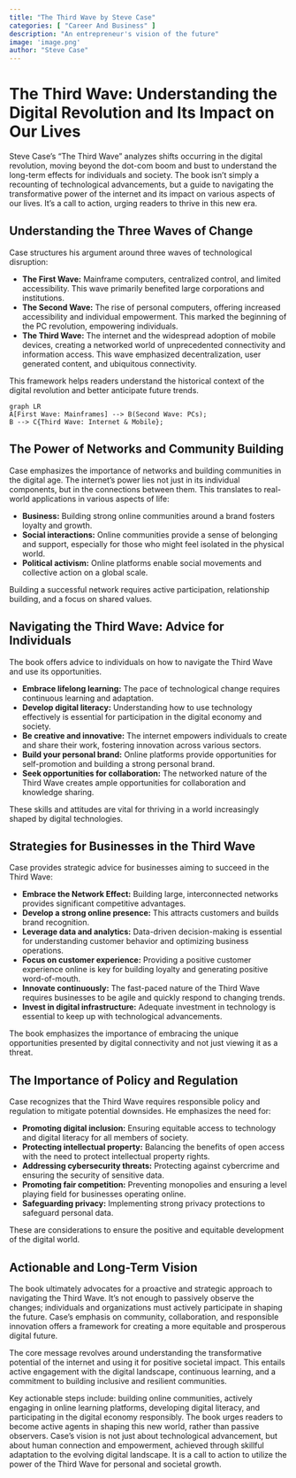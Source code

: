 ```yaml
---
title: "The Third Wave by Steve Case"
categories: [ "Career And Business" ]
description: "An entrepreneur's vision of the future"
image: 'image.png'
author: "Steve Case"
---
```

# The Third Wave: Understanding the Digital Revolution and Its Impact on Our Lives

Steve Case's "The Third Wave" analyzes shifts occurring in the digital revolution, moving beyond the dot-com boom and bust to understand the long-term effects for individuals and society. The book isn't simply a recounting of technological advancements, but a guide to navigating the transformative power of the internet and its impact on various aspects of our lives. It's a call to action, urging readers to thrive in this new era.

##  Understanding the Three Waves of Change

Case structures his argument around three waves of technological disruption:

* **The First Wave:**  Mainframe computers, centralized control, and limited accessibility.  This wave primarily benefited large corporations and institutions.
* **The Second Wave:**  The rise of personal computers, offering increased accessibility and individual empowerment. This marked the beginning of the PC revolution, empowering individuals.
* **The Third Wave:** The internet and the widespread adoption of mobile devices, creating a networked world of unprecedented connectivity and information access. This wave emphasized decentralization, user generated content, and ubiquitous connectivity.

This framework helps readers understand the historical context of the digital revolution and better anticipate future trends.

```mermaid
graph LR
A[First Wave: Mainframes] --> B(Second Wave: PCs);
B --> C{Third Wave: Internet & Mobile};
```

## The Power of Networks and Community Building

Case emphasizes the importance of networks and building communities in the digital age. The internet’s power lies not just in its individual components, but in the connections between them. This translates to real-world applications in various aspects of life:

* **Business:**  Building strong online communities around a brand fosters loyalty and growth.
* **Social interactions:** Online communities provide a sense of belonging and support, especially for those who might feel isolated in the physical world.
* **Political activism:** Online platforms enable social movements and collective action on a global scale.

Building a successful network requires active participation, relationship building, and a focus on shared values.


##  Navigating the Third Wave: Advice for Individuals

The book offers advice to individuals on how to navigate the Third Wave and use its opportunities.

* **Embrace lifelong learning:** The pace of technological change requires continuous learning and adaptation.
* **Develop digital literacy:**  Understanding how to use technology effectively is essential for participation in the digital economy and society.
* **Be creative and innovative:** The internet empowers individuals to create and share their work, fostering innovation across various sectors.
* **Build your personal brand:**  Online platforms provide opportunities for self-promotion and building a strong personal brand.
* **Seek opportunities for collaboration:** The networked nature of the Third Wave creates ample opportunities for collaboration and knowledge sharing.

These skills and attitudes are vital for thriving in a world increasingly shaped by digital technologies.


##  Strategies for Businesses in the Third Wave

Case provides strategic advice for businesses aiming to succeed in the Third Wave:

* **Embrace the Network Effect:**  Building large, interconnected networks provides significant competitive advantages.
* **Develop a strong online presence:** This attracts customers and builds brand recognition.
* **Leverage data and analytics:** Data-driven decision-making is essential for understanding customer behavior and optimizing business operations.
* **Focus on customer experience:** Providing a positive customer experience online is key for building loyalty and generating positive word-of-mouth.
* **Innovate continuously:** The fast-paced nature of the Third Wave requires businesses to be agile and quickly respond to changing trends.
* **Invest in digital infrastructure:** Adequate investment in technology is essential to keep up with technological advancements.

The book emphasizes the importance of embracing the unique opportunities presented by digital connectivity and not just viewing it as a threat.


##  The Importance of Policy and Regulation

Case recognizes that the Third Wave requires responsible policy and regulation to mitigate potential downsides.  He emphasizes the need for:

* **Promoting digital inclusion:** Ensuring equitable access to technology and digital literacy for all members of society.
* **Protecting intellectual property:** Balancing the benefits of open access with the need to protect intellectual property rights.
* **Addressing cybersecurity threats:** Protecting against cybercrime and ensuring the security of sensitive data.
* **Promoting fair competition:** Preventing monopolies and ensuring a level playing field for businesses operating online.
* **Safeguarding privacy:** Implementing strong privacy protections to safeguard personal data.

These are considerations to ensure the positive and equitable development of the digital world.


## Actionable and Long-Term Vision

The book ultimately advocates for a proactive and strategic approach to navigating the Third Wave. It's not enough to passively observe the changes; individuals and organizations must actively participate in shaping the future.  Case's emphasis on community, collaboration, and responsible innovation offers a framework for creating a more equitable and prosperous digital future.  

The core message revolves around understanding the transformative potential of the internet and using it for positive societal impact. This entails active engagement with the digital landscape, continuous learning, and a commitment to building inclusive and resilient communities.  

Key actionable steps include: building online communities, actively engaging in online learning platforms, developing digital literacy, and participating in the digital economy responsibly. The book urges readers to become active agents in shaping this new world, rather than passive observers. Case's vision is not just about technological advancement, but about human connection and empowerment, achieved through skillful adaptation to the evolving digital landscape. It is a call to action to utilize the power of the Third Wave for personal and societal growth.

